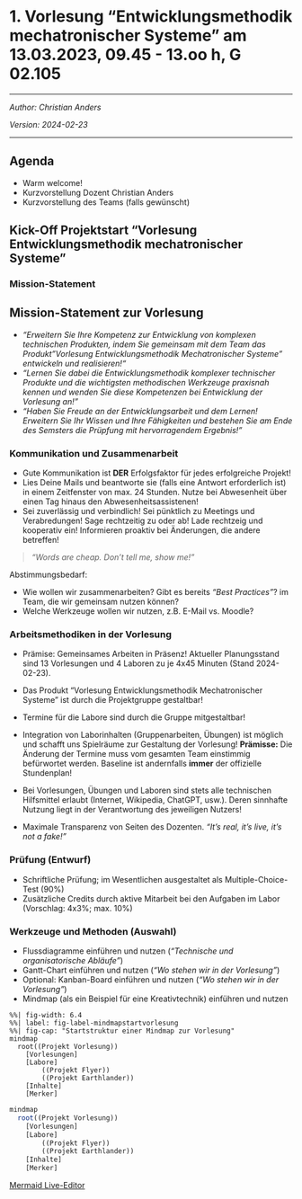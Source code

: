 
<!-- -------------------------------------------------------------------------

                       Kick-Off zur Vorlesung

-------------------------------------------------------------------------- -->

# 1. Vorlesung "Entwicklungsmethodik mechatronischer Systeme" am 13.03.2023, 09.45 - 13.oo h, G 02.105

---

*Author: Christian Anders*

*Version: 2024-02-23*

---


## Agenda

+ Warm welcome!
+ Kurzvorstellung Dozent Christian Anders
+ Kurzvorstellung des Teams (falls gewünscht)

<!--
include vorwissen.qmd
-->


## Kick-Off Projektstart "Vorlesung Entwicklungsmethodik mechatronischer Systeme"


### Mission-Statement

::: { .callout-note}
## Mission-Statement zur Vorlesung
+ *"Erweitern Sie Ihre Kompetenz zur Entwicklung von komplexen technischen Produkten, indem Sie gemeinsam mit dem Team das Produkt "Vorlesung Entwicklungsmethodik Mechatronischer Systeme" entwickeln und realisieren!"*
+ *"Lernen Sie dabei die Entwicklungsmethodik komplexer technischer Produkte und die wichtigsten methodischen Werkzeuge praxisnah kennen und wenden Sie diese Kompetenzen bei Entwicklung der Vorlesung an!"*
+ *"Haben Sie Freude an der Entwicklungsarbeit und dem Lernen! Erweitern Sie Ihr Wissen und Ihre Fähigkeiten und bestehen Sie am Ende des Semsters die Prüpfung mit hervorragendem Ergebnis!"*
:::


### Kommunikation und Zusammenarbeit

+ Gute Kommunikation ist **DER** Erfolgsfaktor für jedes erfolgreiche Projekt!
+ Lies Deine Mails und beantworte sie (falls eine Antwort erforderlich ist) in einem Zeitfenster von max. 24 Stunden. Nutze bei Abwesenheit über einen Tag hinaus den Abwesenheitsassistenen!
+ Sei zuverlässig und verbindlich! Sei pünktlich zu Meetings und Verabredungen! Sage rechtzeitig zu oder ab! Lade rechtzeig und kooperativ ein! Informieren proaktiv bei Änderungen, die andere betreffen! 


> *"Words are cheap. Don't tell me, show me!"*


Abstimmungsbedarf:

+ Wie wollen wir zusammenarbeiten? Gibt es bereits *"Best Practices"*? im Team, die wir gemeinsam nutzen können?
+ Welche Werkzeuge wollen wir nutzen, z.B. E-Mail vs. Moodle?



### Arbeitsmethodiken in der Vorlesung

+ Prämise: Gemeinsames Arbeiten in Präsenz! Aktueller Planungsstand sind 13 Vorlesungen und 4 Laboren zu je 4x45 Minuten (Stand 2024-02-23).
+ Das Produkt "Vorlesung Entwicklungsmethodik Mechatronischer Systeme" ist durch die Projektgruppe gestaltbar!
+ Termine für die Labore sind durch die Gruppe mitgestaltbar!
+ Integration von Laborinhalten (Gruppenarbeiten, Übungen) ist möglich und schafft uns Spielräume zur Gestaltung der Vorlesung! **Prämisse:** Die Änderung der Termine muss vom gesamten Team einstimmig befürwortet werden. Baseline ist andernfalls **immer** der offizielle Stundenplan!
+ Bei Vorlesungen, Übungen und Laboren sind stets alle technischen Hilfsmittel erlaubt (Internet, Wikipedia, ChatGPT, usw.). Deren sinnhafte Nutzung liegt in der Verantwortung des jeweiligen Nutzers!

+ Maximale Transparenz von Seiten des Dozenten. *"It's real, it's live, it's not a fake!"*



### Prüfung (Entwurf)

+ Schriftliche Prüfung; im Wesentlichen ausgestaltet als Multiple-Choice-Test (90%)
+ Zusätzliche Credits durch aktive Mitarbeit bei den Aufgaben im Labor (Vorschlag: 4x3%; max. 10%)



### Werkzeuge und Methoden (Auswahl)

+ Flussdiagramme einführen und nutzen (*"Technische und organisatorische Abläufe"*) 
+ Gantt-Chart einführen und nutzen (*"Wo stehen wir in der Vorlesung"*)
+ Optional: Kanban-Board einführen und nutzen (*"Wo stehen wir in der Vorlesung"*)
+ Mindmap (als ein Beispiel für eine Kreativtechnik) einführen und nutzen



<!-- 
ACHTUNG!!! Mermaid-Mindmap-Diagramme werden in der Quarto-Preview nicht dargestellt, erscheinen nach dem Compilieren aber im Dokument. Zur Vorschau der Mindmaps sei auf den Mermaid-Live-Editor verwiesen!
-->
```mermaid
%%| fig-width: 6.4
%%| label: fig-label-mindmapstartvorlesung
%%| fig-cap: "Startstruktur einer Mindmap zur Vorlesung"
mindmap
  root((Projekt Vorlesung))
    [Vorlesungen]
    [Labore]
        ((Projekt Flyer))
        ((Projekt Earthlander))
    [Inhalte]
    [Merker]
```

``` r
mindmap
  root((Projekt Vorlesung))
    [Vorlesungen]
    [Labore]
        ((Projekt Flyer))
        ((Projekt Earthlander))
    [Inhalte]
    [Merker]
```


[Mermaid Live-Editor](https://mermaid.live/)
